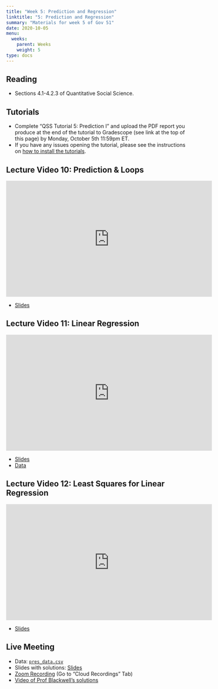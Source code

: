 ```yaml
---
title: "Week 5: Prediction and Regression"
linktitle: "5: Prediction and Regression"
summary: "Materials for week 5 of Gov 51"
date: 2020-10-05
menu:
  weeks:
    parent: Weeks
    weight: 5
type: docs
---
```


## Reading

- Sections 4.1-4.2.3 of Quantitative Social Science.

## Tutorials

- Complete "QSS Tutorial 5: Prediction I" and upload the PDF report you produce at the end of the tutorial to Gradescope (see link at the top of this page) by Monday, October 5th 11:59pm ET. 
- If you have any issues opening the tutorial, please see the instructions on [how to install the tutorials](/assignments/tutorials/).


## Lecture Video 10: Prediction & Loops

<iframe width="560" height="315" src="https://www.youtube-nocookie.com/embed/N63KShR1sMw" frameborder="0" allow="accelerometer; autoplay; clipboard-write; encrypted-media; gyroscope; picture-in-picture" allowfullscreen></iframe>

- [Slides](/slides/04-prediction/01-loops.pdf)

## Lecture Video 11: Linear Regression

<iframe width="560" height="315" src="https://www.youtube-nocookie.com/embed/VORnNGIbDrs" frameborder="0" allow="accelerometer; autoplay; clipboard-write; encrypted-media; gyroscope; picture-in-picture" allowfullscreen></iframe>

- [Slides](/slides/04-prediction/02-regression-i.pdf)
- [Data](/data/health.csv)

## Lecture Video 12: Least Squares for Linear Regression

<iframe width="560" height="315" src="https://www.youtube-nocookie.com/embed/Z-RYne-9UxI" frameborder="0" allow="accelerometer; autoplay; clipboard-write; encrypted-media; gyroscope; picture-in-picture" allowfullscreen></iframe>

- [Slides](/slides/04-prediction/03-regression-ols.pdf)

## Live Meeting

- Data: [`pres_data.csv`](/data/pres_data.csv)
- Slides with solutions: [Slides](/slides/week-05-slides.pdf)
- [Zoom Recording](https://canvas.harvard.edu/courses/74805/external_tools/53531) (Go to "Cloud Recordings" Tab)
- [Video of Prof Blackwell's solutions](https://youtu.be/s23zy0AVHVQ)
